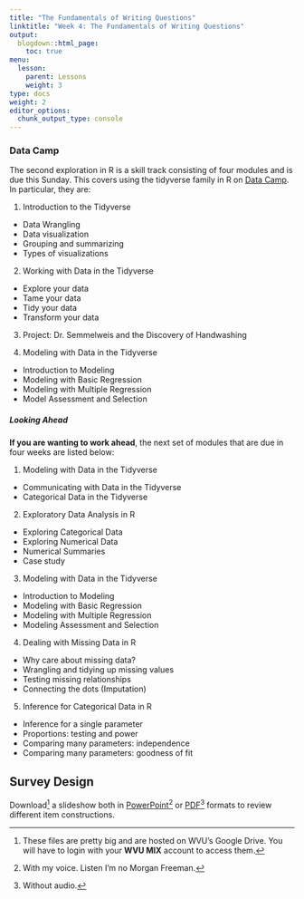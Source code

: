 ```yaml
---
title: "The Fundamentals of Writing Questions"
linktitle: "Week 4: The Fundamentals of Writing Questions"
output:
  blogdown::html_page:
    toc: true
menu:
  lesson:
    parent: Lessons
    weight: 3
type: docs
weight: 2
editor_options: 
  chunk_output_type: console
---
```


### Data Camp
The second exploration in R is a skill track consisting of four modules and is due this Sunday. This covers using the tidyverse family in R on [Data Camp](https://www.datacamp.com/){target="_blank"}. In particular, they are:

1. Introduction to the Tidyverse
  - Data Wrangling
  - Data visualization
  - Grouping and summarizing
  - Types of visualizations

2. Working with Data in the Tidyverse
  - Explore your data
  - Tame your data
  - Tidy your data
  - Transform your data
  
3. Project: Dr. Semmelweis and the Discovery of Handwashing

4. Modeling with Data in the Tidyverse
  - Introduction to Modeling
  - Modeling with Basic Regression
  - Modeling with Multiple Regression
  - Model Assessment and Selection

##### Looking Ahead
**If you are wanting to work ahead**,  the next set of modules that are due in four weeks are listed below:

1. Modeling with Data in the Tidyverse
 - Communicating with Data in the Tidyverse
 - Categorical Data in the Tidyverse
 
 2. Exploratory Data Analysis in R
 - Exploring Categorical Data
 - Exploring Numerical Data
 - Numerical Summaries
 - Case study
 
 3. Modeling with Data in the Tidyverse
 - Introduction to Modeling
 - Modeling with Basic Regression
 - Modeling with Multiple Regression
 - Modeling Assessment and Selection 
 
 4. Dealing with Missing Data in R
 - Why care about missing data?
 - Wrangling and tidying up missing values 
 - Testing missing relationships 
 - Connecting the dots (Imputation) 
 
 5. Inference for Categorical Data in R
 -  Inference for a single parameter 
 - Proportions: testing and power
 - Comparing many parameters: independence
 - Comparing many parameters: goodness of fit

## Survey Design
Download^[These files are pretty big and are hosted on WVU's Google Drive. You will have to login with your **WVU MIX** account to access them.] a slideshow both in [PowerPoint](https://drive.google.com/file/d/1TXaKxvo1GDBUry8_u4eTXa7akI_4OkX1/view?usp=sharing){target="_blank"}^[With my voice. Listen I'm no Morgan Freeman.] or [PDF](https://drive.google.com/file/d/1VKIFm6H4tXMjUvuJCS3UCwkeiPgwkYKe/view?usp=sharing){target="_blank"}^[Without audio.] formats to review different item constructions. 
